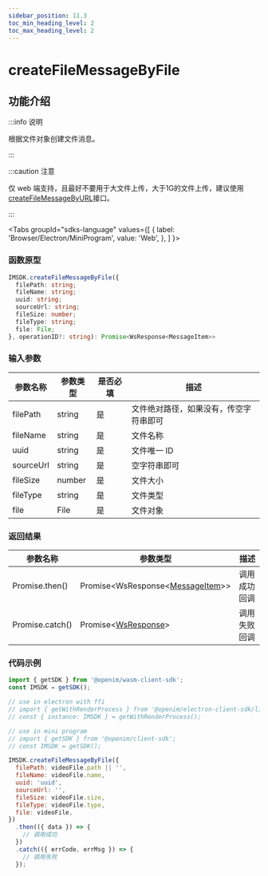 ```yaml
---
sidebar_position: 11.3
toc_min_heading_level: 2
toc_max_heading_level: 2
---
```


# createFileMessageByFile

## 功能介绍

:::info 说明

根据文件对象创建文件消息。

:::

:::caution 注意

仅 web 端支持，且最好不要用于大文件上传，大于1G的文件上传，建议使用[createFileMessageByURL](docs/sdks/api/message/createFileMessageByURL.mdx)接口。

:::

<Tabs
groupId="sdks-language"
values={[
{ label: 'Browser/Electron/MiniProgram', value: 'Web', },
]
}>

<TabItem value="Web">

### 函数原型

```ts showLineNumbers
IMSDK.createFileMessageByFile({
  filePath: string;
  fileName: string;
  uuid: string;
  sourceUrl: string;
  fileSize: number;
  fileType: string;
  file: File;
}, operationID?: string): Promise<WsResponse<MessageItem>>
```

### 输入参数

| 参数名称  | 参数类型 | 是否必填 | 描述                                   |
| --------- | -------- | -------- | -------------------------------------- |
| filePath  | string   | 是       | 文件绝对路径，如果没有，传空字符串即可 |
| fileName  | string   | 是       | 文件名称                               |
| uuid      | string   | 是       | 文件唯一 ID                            |
| sourceUrl | string   | 是       | 空字符串即可                           |
| fileSize  | number   | 是       | 文件大小                               |
| fileType  | string   | 是       | 文件类型                               |
| file      | File     | 是       | 文件对象                               |

### 返回结果

| 参数名称        | 参数类型                                                                     | 描述         |
| --------------- | ---------------------------------------------------------------------------- | ------------ |
| Promise.then()  | Promise<WsResponse<[MessageItem](docs/sdks/class/message/messageInfo.mdx)>\> | 调用成功回调 |
| Promise.catch() | Promise<[WsResponse](docs/sdks/class/response.mdx)\>                         | 调用失败回调 |

### 代码示例

```js showLineNumbers
import { getSDK } from '@openim/wasm-client-sdk';
const IMSDK = getSDK();

// use in electron with ffi
// import { getWithRenderProcess } from '@openim/electron-client-sdk/lib/render';
// const { instance: IMSDK } = getWithRenderProcess();

// use in mini program
// import { getSDK } from '@openim/client-sdk';
// const IMSDK = getSDK();

IMSDK.createFileMessageByFile({
  filePath: videoFile.path || '',
  fileName: videoFile.name,
  uuid: 'uuid',
  sourceUrl: '',
  fileSize: videoFile.size,
  fileType: videoFile.type,
  file: videoFile,
})
  .then(({ data }) => {
    // 调用成功
  })
  .catch(({ errCode, errMsg }) => {
    // 调用失败
  });
```

</TabItem>

</Tabs>
